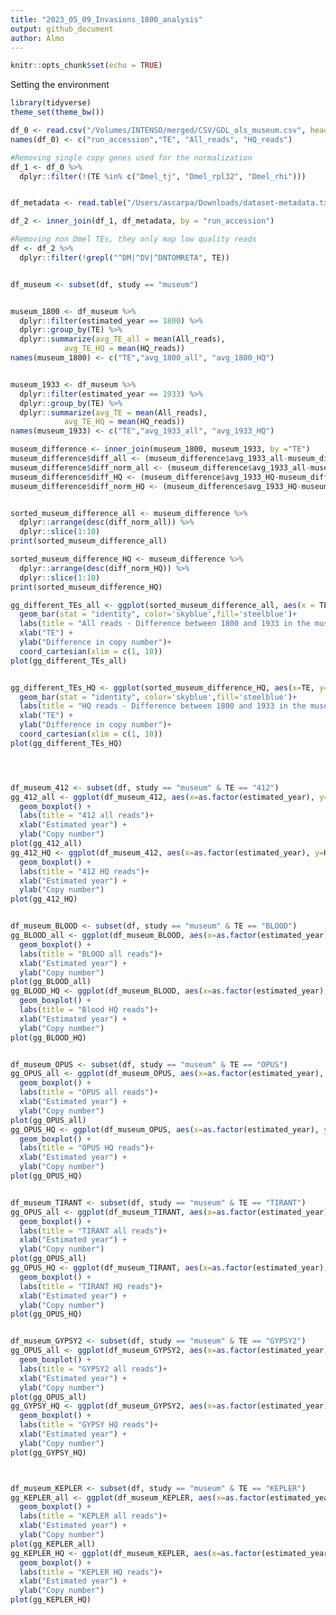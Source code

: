 ```yaml
---
title: "2023_05_09_Invasions_1800_analysis"
output: github_document
author: Almo
---
```

```r
knitr::opts_chunk$set(echo = TRUE)
```

Setting the environment
``` r
library(tidyverse)
theme_set(theme_bw())
```

```r

df_0 <- read.csv("/Volumes/INTENSO/merged/CSV/GDL_ols_museum.csv", header = FALSE)
names(df_0) <- c("run_accession","TE", "All_reads", "HQ_reads")
```

```r
#Removing single copy genes used for the normalization
df_1 <- df_0 %>%
  dplyr::filter(!(TE %in% c("Dmel_tj", "Dmel_rpl32", "Dmel_rhi")))


df_metadata <- read.table("/Users/ascarpa/Downloads/dataset-metadata.txt", sep = "\t", header = TRUE)

df_2 <- inner_join(df_1, df_metadata, by = "run_accession") 

#Removing non Dmel TEs, they only map low quality reads
df <- df_2 %>%
  dplyr::filter(!grepl("^DM|^DV|^DNTOMRETA", TE))


df_museum <- subset(df, study == "museum")


museum_1800 <- df_museum %>%
  dplyr::filter(estimated_year == 1800) %>%
  dplyr::group_by(TE) %>%
  dplyr::summarize(avg_TE_all = mean(All_reads),
            avg_TE_HQ = mean(HQ_reads))
names(museum_1800) <- c("TE","avg_1800_all", "avg_1800_HQ")


museum_1933 <- df_museum %>%
  dplyr::filter(estimated_year == 1933) %>%
  dplyr::group_by(TE) %>%
  dplyr::summarize(avg_TE = mean(All_reads),
            avg_TE_HQ = mean(HQ_reads))
names(museum_1933) <- c("TE","avg_1933_all", "avg_1933_HQ")

museum_difference <- inner_join(museum_1800, museum_1933, by ="TE")
museum_difference$diff_all <- (museum_difference$avg_1933_all-museum_difference$avg_1800_all)
museum_difference$diff_norm_all <- (museum_difference$avg_1933_all-museum_difference$avg_1800_all)/museum_difference$avg_1933_all
museum_difference$diff_HQ <- (museum_difference$avg_1933_HQ-museum_difference$avg_1800_HQ)
museum_difference$diff_norm_HQ <- (museum_difference$avg_1933_HQ-museum_difference$avg_1800_HQ)/museum_difference$avg_1933_HQ


sorted_museum_difference_all <- museum_difference %>%
  dplyr::arrange(desc(diff_norm_all)) %>%
  dplyr::slice(1:10)
print(sorted_museum_difference_all)

sorted_museum_difference_HQ <- museum_difference %>%
  dplyr::arrange(desc(diff_norm_HQ)) %>%
  dplyr::slice(1:10)
print(sorted_museum_difference_HQ)
```

```r

gg_different_TEs_all <- ggplot(sorted_museum_difference_all, aes(x = TE, y = diff_all))+ 
  geom_bar(stat = "identity", color='skyblue',fill='steelblue')+
  labs(title = "All reads - Difference between 1800 and 1933 in the museum samples")+
  xlab("TE") +
  ylab("Difference in copy number")+
  coord_cartesian(xlim = c(1, 10))
plot(gg_different_TEs_all)


gg_different_TEs_HQ <- ggplot(sorted_museum_difference_HQ, aes(x=TE, y=diff_HQ))+ 
  geom_bar(stat = "identity", color='skyblue',fill='steelblue')+
  labs(title = "HQ reads - Difference between 1800 and 1933 in the museum samples")+
  xlab("TE") +
  ylab("Difference in copy number")+
  coord_cartesian(xlim = c(1, 10))
plot(gg_different_TEs_HQ)




df_museum_412 <- subset(df, study == "museum" & TE == "412")
gg_412_all <- ggplot(df_museum_412, aes(x=as.factor(estimated_year), y=All_reads)) + 
  geom_boxplot() +
  labs(title = "412 all reads")+
  xlab("Estimated year") +
  ylab("Copy number")
plot(gg_412_all)
gg_412_HQ <- ggplot(df_museum_412, aes(x=as.factor(estimated_year), y=HQ_reads)) + 
  geom_boxplot() +
  labs(title = "412 HQ reads")+
  xlab("Estimated year") +
  ylab("Copy number")
plot(gg_412_HQ)


df_museum_BLOOD <- subset(df, study == "museum" & TE == "BLOOD")
gg_BLOOD_all <- ggplot(df_museum_BLOOD, aes(x=as.factor(estimated_year), y=All_reads)) + 
  geom_boxplot() +
  labs(title = "BLOOD all reads")+
  xlab("Estimated year") +
  ylab("Copy number")
plot(gg_BLOOD_all)
gg_BLOOD_HQ <- ggplot(df_museum_BLOOD, aes(x=as.factor(estimated_year), y=HQ_reads)) + 
  geom_boxplot() +
  labs(title = "Blood HQ reads")+
  xlab("Estimated year") +
  ylab("Copy number")
plot(gg_BLOOD_HQ)


df_museum_OPUS <- subset(df, study == "museum" & TE == "OPUS")
gg_OPUS_all <- ggplot(df_museum_OPUS, aes(x=as.factor(estimated_year), y=All_reads)) + 
  geom_boxplot() +
  labs(title = "OPUS all reads")+
  xlab("Estimated year") +
  ylab("Copy number")
plot(gg_OPUS_all)
gg_OPUS_HQ <- ggplot(df_museum_OPUS, aes(x=as.factor(estimated_year), y=HQ_reads)) + 
  geom_boxplot() +
  labs(title = "OPUS HQ reads")+
  xlab("Estimated year") +
  ylab("Copy number")
plot(gg_OPUS_HQ)


df_museum_TIRANT <- subset(df, study == "museum" & TE == "TIRANT")
gg_OPUS_all <- ggplot(df_museum_TIRANT, aes(x=as.factor(estimated_year), y=All_reads)) + 
  geom_boxplot() +
  labs(title = "TIRANT all reads")+
  xlab("Estimated year") +
  ylab("Copy number")
plot(gg_OPUS_all)
gg_OPUS_HQ <- ggplot(df_museum_TIRANT, aes(x=as.factor(estimated_year), y=HQ_reads)) + 
  geom_boxplot() +
  labs(title = "TIRANT HQ reads")+
  xlab("Estimated year") +
  ylab("Copy number")
plot(gg_OPUS_HQ)


df_museum_GYPSY2 <- subset(df, study == "museum" & TE == "GYPSY2")
gg_OPUS_all <- ggplot(df_museum_GYPSY2, aes(x=as.factor(estimated_year), y=All_reads)) + 
  geom_boxplot() +
  labs(title = "GYPSY2 all reads")+
  xlab("Estimated year") +
  ylab("Copy number")
plot(gg_OPUS_all)
gg_GYPSY_HQ <- ggplot(df_museum_GYPSY2, aes(x=as.factor(estimated_year), y=HQ_reads)) + 
  geom_boxplot() +
  labs(title = "GYPSY HQ reads")+
  xlab("Estimated year") +
  ylab("Copy number")
plot(gg_GYPSY_HQ)



df_museum_KEPLER <- subset(df, study == "museum" & TE == "KEPLER")
gg_KEPLER_all <- ggplot(df_museum_KEPLER, aes(x=as.factor(estimated_year), y=All_reads)) + 
  geom_boxplot() +
  labs(title = "KEPLER all reads")+
  xlab("Estimated year") +
  ylab("Copy number")
plot(gg_KEPLER_all)
gg_KEPLER_HQ <- ggplot(df_museum_KEPLER, aes(x=as.factor(estimated_year), y=HQ_reads)) + 
  geom_boxplot() +
  labs(title = "KEPLER HQ reads")+
  xlab("Estimated year") +
  ylab("Copy number")
plot(gg_KEPLER_HQ)
```



